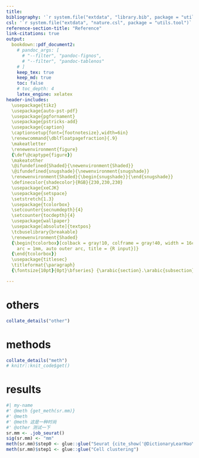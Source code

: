 ```yaml
---
title: 
bibliography: '`r system.file("extdata", "library.bib", package = "utils.tool")`'
csl: '`r system.file("extdata", "nature.csl", package = "utils.tool")`'
reference-section-title: "Reference"
link-citations: true
output:
  bookdown::pdf_document2:
    # pandoc_args: [
      # "--filter", "pandoc-fignos",
      # "--filter", "pandoc-tablenos"
    # ]
    keep_tex: true
    keep_md: true
    toc: false
    # toc_depth: 4
    latex_engine: xelatex
header-includes:
  \usepackage{tikz}
  \usepackage{auto-pst-pdf}
  \usepackage{pgfornament}
  \usepackage{pstricks-add}
  \usepackage{caption}
  \captionsetup{font={footnotesize},width=6in}
  \renewcommand{\dblfloatpagefraction}{.9}
  \makeatletter
  \renewenvironment{figure}
  {\def\@captype{figure}}
  \makeatother
  \@ifundefined{Shaded}{\newenvironment{Shaded}}
  \@ifundefined{snugshade}{\newenvironment{snugshade}}
  \renewenvironment{Shaded}{\begin{snugshade}}{\end{snugshade}}
  \definecolor{shadecolor}{RGB}{230,230,230}
  \usepackage{xeCJK}
  \usepackage{setspace}
  \setstretch{1.3} 
  \usepackage{tcolorbox}
  \setcounter{secnumdepth}{4}
  \setcounter{tocdepth}{4}
  \usepackage{wallpaper}
  \usepackage[absolute]{textpos}
  \tcbuselibrary{breakable}
  \renewenvironment{Shaded}
  {\begin{tcolorbox}[colback = gray!10, colframe = gray!40, width = 16cm,
    arc = 1mm, auto outer arc, title = {R input}]}
  {\end{tcolorbox}}
  \usepackage{titlesec}
  \titleformat{\paragraph}
  {\fontsize{10pt}{0pt}\bfseries} {\arabic{section}.\arabic{subsection}.\arabic{subsubsection}.\arabic{paragraph}} {1em} {} []

---
```



# others

```r
collate_details("other")
```

# methods

```r
collate_details("meth")
# knitr::knit_code$get()
```

# results

```r
#| my-name
#' @meth {get_meth(sr.mm)}
#' @meth 
#' @meth 这是一种时尚
#' @other 测试一下
sr.mm <- .job_seurat()
sig(sr.mm) <- "mm"
meth(sr.mm)$step0 <- glue::glue("Seurat {cite_show('@DictionaryLearHaoY2024')}")
meth(sr.mm)$step1 <- glue::glue("Cell clustering")
```

